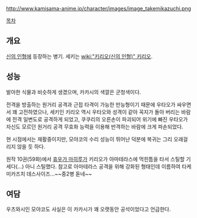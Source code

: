 http://www.kamisama-anime.jp/character/images/image_takemikazuchi.png

[[목차]]

== 개요 ==
[[신의 인형]]에 등장하는 병기. 세키는 [[wiki:"키리오(신의 인형)" 키리오]].

== 성능 ==

발아한 식물과 비슷하게 생겼으며, 카카시의 색깔은 군청색이다.

전격을 방출하는 원거리 공격과 근접 타격이 가능한 만능형이기 때문에 우타오가 싸우면서 꽤 고전하였으나, 세키인 키리오 역시 우타오와 성격이 같아 꼭지가 돌아 버리는 바람에 전격 일변도로 공격하게 되었고, 쿠쿠리의 오른손이 파괴되어 위기에 빠진 우타오가 자신도 모르던 원거리 공격 무효화 능력을 이용해 반격하는 바람에 크게 파손되었다.

현 시점에서는 재활중이지만, 모야코의 수리 성능이 뛰어난 덕분에 복귀는 그리 오래걸리지 않을 듯 하다.

원작 10권(59화)에서 [[휴우가 마히루]]가 키리오가 아마테라스에 먹힌틈을 타서 스틸할 기세다(...) 아니 스틸했다. 참고로 아마테라스 공격을 위해 강화된 형태인데 이름하여 타케미카즈치 데스사이즈...~~중2병 돋네~~

== 여담 ==

우츠와시인 모야코도 사실은 이 카카시가 꽤 오랫동안 공석이었다고 언급한다.
